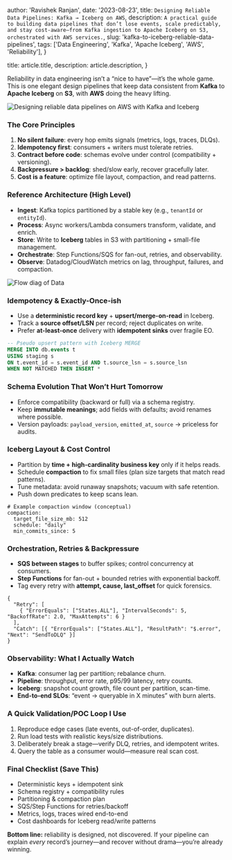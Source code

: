 
  author: 'Ravishek Ranjan',
  date: '2023-08-23',
  title: `Designing Reliable Data Pipelines: Kafka → Iceberg on AWS`,
  description: `A practical guide to building data pipelines that don’t lose events, scale predictably, and stay cost-aware—from Kafka ingestion to Apache Iceberg on S3, orchestrated with AWS services.`,
  slug: 'kafka-to-iceberg-reliable-data-pipelines',
  tags: ['Data Engineering', 'Kafka', 'Apache Iceberg', 'AWS', 'Reliability'],
}

  title: article.title,
  description: article.description,
}


Reliability in data engineering isn’t a “nice to have”—it’s the whole game. This is one elegant design pipelines that keep data consistent from **Kafka** to **Apache Iceberg** on **S3**, with **AWS** doing the heavy lifting.

<Image src={DataReliability} alt="Designing reliable data pipelines on AWS with Kafka and Iceberg" />

### The Core Principles

1. **No silent failure**: every hop emits signals (metrics, logs, traces, DLQs).
2. **Idempotency first**: consumers + writers must tolerate retries.
3. **Contract before code**: schemas evolve under control (compatibility + versioning).
4. **Backpressure > backlog**: shed/slow early, recover gracefully later.
5. **Cost is a feature**: optimize file layout, compaction, and read patterns.

### Reference Architecture (High Level)

- **Ingest**: Kafka topics partitioned by a stable key (e.g., `tenantId` or `entityId`).
- **Process**: Async workers/Lambda consumers transform, validate, and enrich.
- **Store**: Write to **Iceberg** tables in S3 with partitioning + small-file management.
- **Orchestrate**: Step Functions/SQS for fan-out, retries, and observability.
- **Observe**: Datadog/CloudWatch metrics on lag, throughput, failures, and compaction.

<Image src={FlowMermaid} alt="Flow diag of Data" />

### Idempotency & Exactly-Once-ish

* Use a **deterministic record key** + **upsert/merge-on-read** in Iceberg.
* Track a **source offset/LSN** per record; reject duplicates on write.
* Prefer **at-least-once** delivery with **idempotent sinks** over fragile EO.

```sql
-- Pseudo upsert pattern with Iceberg MERGE
MERGE INTO db.events t
USING staging s
ON t.event_id = s.event_id AND t.source_lsn = s.source_lsn
WHEN NOT MATCHED THEN INSERT *
```

### Schema Evolution That Won’t Hurt Tomorrow

* Enforce compatibility (backward or full) via a schema registry.
* Keep **immutable meanings**; add fields with defaults; avoid renames where possible.
* Version payloads: `payload_version`, `emitted_at`, `source` → priceless for audits.

### Iceberg Layout & Cost Control

* Partition by **time + high-cardinality business key** only if it helps reads.
* Schedule **compaction** to fix small files (plan size targets that match read patterns).
* Tune metadata: avoid runaway snapshots; vacuum with safe retention.
* Push down predicates to keep scans lean.

```
# Example compaction window (conceptual)
compaction:
  target_file_size_mb: 512
  schedule: "daily"
  min_commits_since: 5
```

### Orchestration, Retries & Backpressure

* **SQS between stages** to buffer spikes; control concurrency at consumers.
* **Step Functions** for fan-out + bounded retries with exponential backoff.
* Tag every retry with **attempt, cause, last\_offset** for quick forensics.

```
{
  "Retry": [
    { "ErrorEquals": ["States.ALL"], "IntervalSeconds": 5, "BackoffRate": 2.0, "MaxAttempts": 6 }
  ],
  "Catch": [{ "ErrorEquals": ["States.ALL"], "ResultPath": "$.error", "Next": "SendToDLQ" }]
}
```

### Observability: What I Actually Watch

* **Kafka**: consumer lag per partition; rebalance churn.
* **Pipeline**: throughput, error rate, p95/99 latency, retry counts.
* **Iceberg**: snapshot count growth, file count per partition, scan-time.
* **End-to-end SLOs**: “event → queryable in X minutes” with burn alerts.

### A Quick Validation/POC Loop I Use

1. Reproduce edge cases (late events, out-of-order, duplicates).
2. Run load tests with realistic keys/size distributions.
3. Deliberately break a stage—verify DLQ, retries, and idempotent writes.
4. Query the table as a consumer would—measure real scan cost.

### Final Checklist (Save This)

* Deterministic keys + idempotent sink
* Schema registry + compatibility rules
* Partitioning & compaction plan
* SQS/Step Functions for retries/backoff
* Metrics, logs, traces wired end-to-end
* Cost dashboards for Iceberg read/write patterns

**Bottom line:** reliability is designed, not discovered. If your pipeline can explain *every* record’s journey—and recover without drama—you’re already winning.
